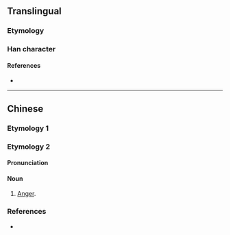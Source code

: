 {{character info/new}}
{{also|懷}}
==Translingual==
{{Han simplified forms|懷|懐|怀}}

===Etymology===
{{Han simp|懷|f=褱|t=不}}

===Han character===
{{Han char|rn=61|rad=心|as=04|sn=7|four=91090|canj=PMF|ids=⿰忄不}}

====References====
* {{Han ref|kx=0379.050|dkj=10412|dj=0707.110|hdz=42276.020|uh=6000|ud=24576|bh=CAE4|bd=51940}}

----

==Chinese==

===Etymology 1===
{{zh-see|懷}}

===Etymology 2===
{{zh-forms}}

====Pronunciation====
{{zh-pron
|m=fù
|cat=n
}}

====Noun====
{{zh-noun}}

# [[anger|Anger]].

===References===
* {{R:twedu|C03622}}